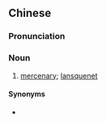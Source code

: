 {{also|雇佣兵|雇傭兵}}
==Chinese==
{{zh-forms|t2=雇傭兵|s=雇佣兵|type=21}}

===Pronunciation===
{{zh-pron
|m=gùyōngbīng,er=y
|c=gu3 jung4 bing1
|cat=n
}}

===Noun===
{{zh-noun}}

# [[mercenary]]; [[lansquenet]]

====Synonyms====
* {{zh-l|傭兵}}